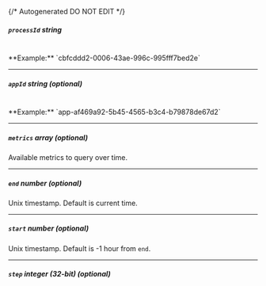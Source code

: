 {/* Autogenerated DO NOT EDIT  */}
##### `processId` _string_
<br/>
**Example:** `cbfcddd2-0006-43ae-996c-995fff7bed2e`

---
##### `appId` _string (optional)_
<br/>
**Example:** `app-af469a92-5b45-4565-b3c4-b79878de67d2`

---
##### `metrics` _array (optional)_
Available metrics to query over time.

---
##### `end` _number (optional)_
Unix timestamp. Default is current time.

---
##### `start` _number (optional)_
Unix timestamp. Default is \-1 hour from `end`.

---
##### `step` _integer (32-bit) (optional)_


